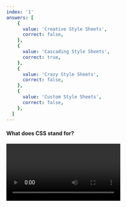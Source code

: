 ```yaml
---
index: '1'
answers: [
    {
      value: 'Creative Style Sheets',
      correct: false,
    },
    {
      value: 'Cascading Style Sheets',
      correct: true,
    },
    {
      value: 'Crazy Style Sheets',
      correct: false,
    },
    {
      value: 'Custom Style Sheets',
      correct: false,
    },
  ]
---
```




#### What does CSS stand for?

<Video
url='https://www.youtube.com/watch?v=ysz5S6PUM-U'
key='https://www.youtube.com/watch?v=ysz5S6PUM-U'
playing />


